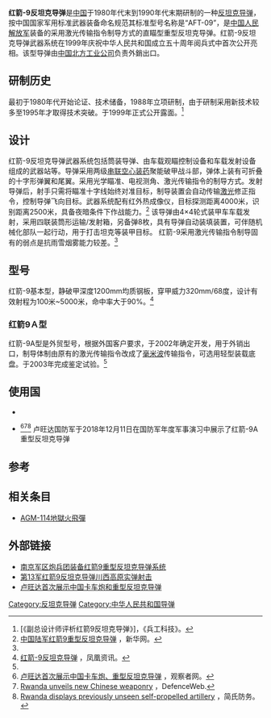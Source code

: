 {{Infobox Weapon
|is_missile=yes
|name= 红箭-9
|image= File:HJ-9 mounted on WZ550.jpg
|image_size= 300px
|caption= 安裝在[[ZSL-92裝甲輸送車|WZ550]]反坦克导弹發射車上的红箭-9
|origin= {{CHN}}
|type= [[反坦克导弹|反坦克导弹]] 
|used_by={{PLA-Army}}
|manufacturer=[[中国兵器工业集团公司|中国兵器工业集团公司]]
|unit_cost=
|propellant=
|production_date=
|service=1998年 ~ 21世纪
|engine= 助推火箭发动机＋续航发动机
|engine_power=
|weight=
|length= 
|height=
|diameter= 152毫米
|wingspan=
|speed=
|vehicle_range= 5千米
|ceiling=
|altitude=
|filling= 空心装药 
|guidance= 激光传输指令
|launch_platform=便携式/裝甲车辆
}}

'''红箭-9反坦克导弹'''是[[中国|中国]]于1980年代末到1990年代末期研制的一种[[反坦克导弹|反坦克导弹]]，按中国国家军用标准武器装备命名规范其标准型号名称是“AFT-09”，是[[中国人民解放军|中国人民解放军]]装备的采用激光传输指令制导方式的直瞄型重型反坦克导弹。红箭-9反坦克导弹武器系统在1999年庆祝中华人民共和国成立五十周年阅兵式中首次公开亮相。该型导弹由[[中国北方工业公司|中国北方工业公司]]负责外銷出口。

== 研制历史 ==
最初于1980年代开始论证、技术储备，1988年立项研制，由于研制采用新技术较多至1995年才取得技术突破。于1999年正式公开露面。<ref name="评析红箭9">[《副总设计师评析红箭9反坦克导弹》]，《兵工科技》。</ref>

== 设计 ==
红箭-9反坦克导弹武器系统包括筒装导弹、由车载观瞄控制设备和车载发射设备组成的武器站等。导弹采用两级[[串联炸药|串联空心装药]]聚能破甲战斗部，弹体上装有可折叠的十字形弹翼和尾翼。采用光学瞄准、电视测角、激光传输指令的制导方式。发射导弹后，射手只需将瞄准十字线始终对准目标，制导装置会自动传输[[激光|激光]]修正指令，控制导弹飞向目标。武器系统配有红外热成像仪，目标探测距离4000米，识别距离2500米，具备夜暗条件下作战能力。<ref name="中国陆军红箭9">[http://news.xinhuanet.com/photo/2010-07/28/c_12382063_3.htm 中国陆军红箭9重型反坦克导弹] {{Wayback|url=http://news.xinhuanet.com/photo/2010-07/28/c_12382063_3.htm |date=20150402123658 }}，新华网。</ref> 
该导弹由4×4轮式装甲车车载发射，采用四联装筒形运输/发射箱，另备弹8枚，具有导弹自动装填装置，可伴随机械化部队一起行动，用于打击坦克等装甲目标。
红箭-9采用激光传输指令制导固有的弱点是抗雨雪烟雾能力较差。<ref name="中国陆军红箭9" />

== 型号 ==
红箭-9基本型，静破甲深度1200mm均质钢板，穿甲威力320mm/68度，设计有效射程为100米~5000米，命中率大于90%。<ref>[http://news.ifeng.com/mil/special/dayuebing60/zhuangbei/200909/0921_7991_1359359_2.shtml 红箭-9反坦克导弹] {{Wayback|url=http://news.ifeng.com/mil/special/dayuebing60/zhuangbei/200909/0921_7991_1359359_2.shtml |date=20150404110405 }}，凤凰资讯。</ref>

=== 红箭9Ａ型 ===
红箭-9A型是外贸型号，根据外国客户要求，于2002年确定开发，用于外销出口，制导体制由原有的激光传输指令改成了[[毫米波|毫米波]]传输指令，可选用轻型装载底盘。于2003年完成鉴定试验。<ref name="评析红箭9" />

== 使用国 ==
*{{PRC}}
*{{RWA}}<ref>[https://www.guancha.cn/military-affairs/2018_12_13_483099.shtml 卢旺达首次展示中国卡车炮、重型反坦克导弹] {{Wayback|url=https://www.guancha.cn/military-affairs/2018_12_13_483099.shtml |date=20190608170250 }}，观察者网。</ref><ref>[http://www.defenceweb.co.za/index.php?option=com_content&task=view&id=54047&catid=50&Itemid=105 Rwanda unveils new Chinese weaponry] {{Wayback|url=http://www.defenceweb.co.za/index.php?option=com_content&task=view&id=54047&catid=50&Itemid=105 |date=20181215022301 }}，DefenceWeb.</ref><ref>[https://www.janes.com/article/85155/rwanda-displays-previously-unseen-self-propelled-artillery Rwanda displays previously unseen self-propelled artillery] {{Wayback|url=https://www.janes.com/article/85155/rwanda-displays-previously-unseen-self-propelled-artillery |date=20190402030535 }}，简氏防务。</ref> 卢旺达国防军于2018年12月11日在国防军年度军事演习中展示了红箭-9A重型反坦克导弹

== 参考 ==
<references />

== 相关条目 ==
*[[AGM-114地獄火飛彈|AGM-114地獄火飛彈]]

== 外部链接 ==
*[https://web.archive.org/web/20150616130135/http://mil.eastday.com/hdqxb/20100119_2/index.html 南京军区炮兵团装备红箭9重型反坦克导弹系统]
*[https://web.archive.org/web/20150402180136/http://news.xinhuanet.com/yzyd/mil/20141008/c_1112730757.htm 第13军红箭9反坦克导弹川西高原实弹射击]
*[https://www.guancha.cn/military-affairs/2018_12_13_483099.shtml 卢旺达首次展示中国卡车炮和重型反坦克导弹]{{Wayback|url=https://www.guancha.cn/military-affairs/2018_12_13_483099.shtml |date=20190608170250 }}
{{中华人民共和国导弹}}
[[Category:反坦克导弹|Category:反坦克导弹]]
[[Category:中华人民共和国导弹|Category:中华人民共和国导弹]]